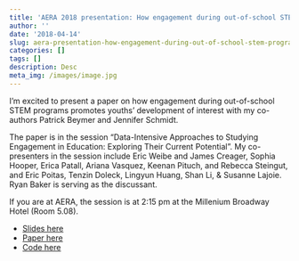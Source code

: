 ```yaml
---
title: 'AERA 2018 presentation: How engagement during out-of-school STEM programs promotes the development of interest (slides, paper, & code)'
author: ''
date: '2018-04-14'
slug: aera-presentation-how-engagement-during-out-of-school-stem-programs-promotes-the-development-of-interest
categories: []
tags: []
description: Desc
meta_img: /images/image.jpg
---
```


I'm excited to present a paper on how engagement during out-of-school STEM programs promotes youths' development of interest with my co-authors Patrick Beymer and Jennifer Schmidt. 

The paper is in the session "Data-Intensive Approaches to Studying Engagement in Education: Exploring Their Current Potential". My co-presenters in the session include Eric Weibe and James Creager, Sophia Hooper, Erica Patall, Ariana Vasquez, Keenan Pituch, and Rebecca Steingut, and Eric Poitas, Tenzin Doleck, Lingyun Huang, Shan Li, & Susanne Lajoie. Ryan Baker is serving as the discussant.

If you are at AERA, the session is at 2:15 pm at the Millenium Broadway Hotel (Room 5.08). 

* [Slides here](/slides/Rosenberg, Beymer, & Schmidt - 2018, AERA.pptx)
* [Paper here](/publications/Rosenberg, Beymer, & Schmidt, 2018 - AERA.pdf)
* [Code here](https://github.com/jrosen48/mcmcglmm/blob/master/mcmgglmm-example-3.Rmd)
